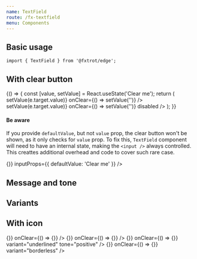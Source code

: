 ```yaml
---
name: TextField
route: /fx-textfield
menu: Components
---
```



## Basic usage

```tsx
import { TextField } from '@fxtrot/edge';
```

<Playground>
  <Box width={300}>
    <TextField label="Full name" placeholder="John Doe" message="We just want to know how we can approach you" />
  </Box>
</Playground>

## With clear button

<Playground>
  {() => {
    const [value, setValue] = React.useState('Clear me');
    return (
      <Box width={300}>
        <Stack>
          <TextField
            label="Allows clearing the input"
            value={value}
            onChange={(e) => setValue(e.target.value)}
            onClear={() => setValue('')}
          />
          <TextField
            label="Disabled"
            value={value}
            onChange={(e) => setValue(e.target.value)}
            onClear={() => setValue('')}
            disabled
          />
        </Stack>
      </Box>
    );
  }}
</Playground>

#### Be aware

If you provide `defaultValue`, but not `value` prop, the clear button won't be shown, as it only checks for `value` prop.
To fix this, `TextField` component will need to have an internal state, making the `<input />`
always controlled. This creattes additional overhead and code to cover such rare case.

<Playground>
  <Box width={300}>
    <TextField label="Allows clearing the input" onClear={() => {}} inputProps={{ defaultValue: 'Clear me' }} />
  </Box>
</Playground>

## Message and tone

<Playground>
  <Box width={300}>
    <Stack>
      <TextField label="Default tone" size="s" message="This will be used later" />
      <TextField label="Critical tone" size="m" message="The input is incorrect" tone="critical" />
      <TextField label="Positive tone" size="l" type="password" message="The password seems strong" tone="positive" />
    </Stack>
  </Box>
</Playground>

## Variants

<Playground>
  <Box display="grid" gridAutoRows="auto" gridTemplateColumns="repeat(3, 1fr)" gridGap="s">
    <Box p={2}>
      <TextField label="Default variant" />
    </Box>
    <Box p={2}>
      <TextField label="Default variant positive" message="The input is very much correct" tone="positive" />
    </Box>
    <Box p={2}>
      <TextField label="Default variant disabled" disabled />
    </Box>
    <Box p={2} bg="gray.100">
      <TextField label="Underlined" variant="underlined" />
    </Box>
    <Box p={2} bg="gray.100">
      <TextField
        label="Underlined positive"
        variant="underlined"
        message="The input is very much correct"
        tone="positive"
      />
    </Box>
    <Box p={2} bg="gray.100">
      <TextField label="Underlined disabled" variant="underlined" disabled />
    </Box>
    <Box p={2} bg="gray.100">
      <TextField label="Borderless" variant="borderless" />
    </Box>
    <Box p={2} bg="gray.100">
      <TextField
        label="Borderless positive"
        variant="borderless"
        message="The input is very much correct"
        tone="positive"
      />
    </Box>
    <Box p={2} bg="gray.100">
      <TextField label="Borderless disabled" variant="borderless" disabled />
    </Box>
  </Box>
</Playground>

## With icon

<Playground>
  <Box width={300}>
    <Stack>
      <TextField
        label="Default input"
        size="s"
        icon="search"
        value="Small sized"
        onChange={() => {}}
        onClear={() => {}}
      />
      <TextField
        label="Underlined"
        size="m"
        icon="search"
        value="Medium sized"
        variant="underlined"
        onChange={() => {}}
        onClear={() => {}}
      />
      <TextField
        label="Underlined positive"
        size="l"
        icon="search"
        value="Large sized"
        onChange={() => {}}
        onClear={() => {}}
        variant="underlined"
        tone="positive"
      />
      <TextField
        label="Borderless input with icon"
        size="l"
        icon="search"
        value="Large sized"
        onChange={() => {}}
        onClear={() => {}}
        variant="borderless"
      />
    </Stack>
  </Box>
</Playground>
